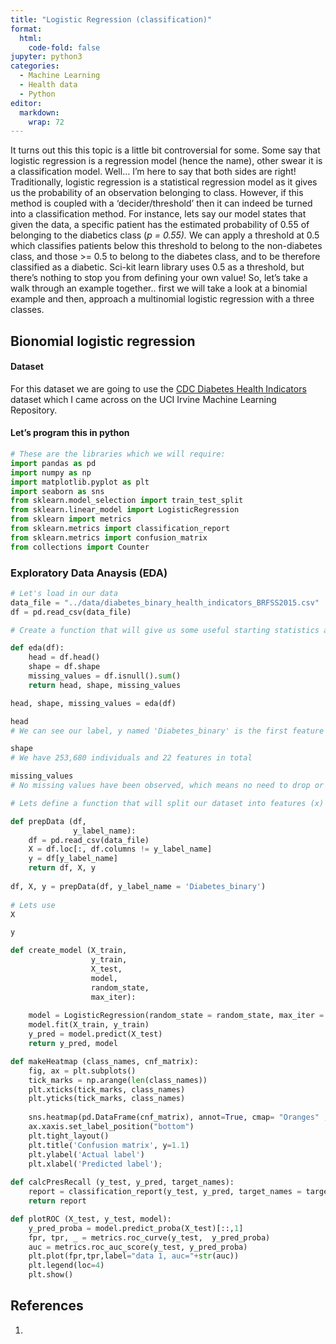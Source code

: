 ```yaml
---
title: "Logistic Regression (classification)"
format: 
  html:
    code-fold: false
jupyter: python3
categories:
  - Machine Learning
  - Health data
  - Python
editor: 
  markdown: 
    wrap: 72
---
```


It turns out this this topic is a little bit controversial for some.
Some say that logistic regression is a regression model (hence the
name), other swear it is a classification model. Well... I'm here to say
that both sides are right! Traditionally, logistic regression is a
statistical regression model as it gives us the probability of an
observation belonging to class. However, if this method is coupled with
a 'decider/threshold' then it can indeed be turned into a classification
method. For instance, lets say our model states that given the data, a
specific patient has the estimated probability of 0.55 of belonging to
the diabetics class (*p = 0.55).* We can apply a threshold at 0.5 which
classifies patients below this threshold to belong to the non-diabetes
class, and those \>= 0.5 to belong to the diabetes class, and to be
therefore classified as a diabetic. Sci-kit learn library uses 0.5 as a
threshold, but there's nothing to stop you from defining your own value!
So, let's take a walk through an example together.. first we will take a
look at a binomial example and then, approach a multinomial logistic
regression with a three classes.

## Bionomial logistic regression

#### Dataset

For this dataset we are going to use the [CDC Diabetes Health
Indicators](https://archive.ics.uci.edu/dataset/891/cdc+diabetes+health+indicators)
dataset which I came across on the UCI Irvine Machine Learning
Repository.

#### Let's program this in python

```python
# These are the libraries which we will require:
import pandas as pd
import numpy as np
import matplotlib.pyplot as plt
import seaborn as sns
from sklearn.model_selection import train_test_split
from sklearn.linear_model import LogisticRegression
from sklearn import metrics
from sklearn.metrics import classification_report
from sklearn.metrics import confusion_matrix
from collections import Counter
```

### Exploratory Data Anaysis (EDA)

```python
# Let's load in our data
data_file = "../data/diabetes_binary_health_indicators_BRFSS2015.csv"
df = pd.read_csv(data_file)
```

```python
# Create a function that will give us some useful starting statistics about our dataset

def eda(df):
    head = df.head()
    shape = df.shape
    missing_values = df.isnull().sum()
    return head, shape, missing_values

head, shape, missing_values = eda(df)
```

```python
head
# We can see our label, y named 'Diabetes_binary' is the first feature in our dataset 
```

```python
shape
# We have 253,680 individuals and 22 features in total
```

```python
missing_values
# No missing values have been observed, which means no need to drop or impute any values 
```

```python
# Lets define a function that will split our dataset into features (x) and our label (y)

def prepData (df, 
              y_label_name):
    df = pd.read_csv(data_file)
    X = df.loc[:, df.columns != y_label_name]
    y = df[y_label_name]
    return df, X, y
  
df, X, y = prepData(df, y_label_name = 'Diabetes_binary')
 
# Lets use    
X

y
```

```python


def create_model (X_train,
                  y_train,
                  X_test,
                  model, 
                  random_state,
                  max_iter):
    
    model = LogisticRegression(random_state = random_state, max_iter = max_iter)
    model.fit(X_train, y_train)
    y_pred = model.predict(X_test)
    return y_pred, model

def makeHeatmap (class_names, cnf_matrix): 
    fig, ax = plt.subplots()
    tick_marks = np.arange(len(class_names))
    plt.xticks(tick_marks, class_names)
    plt.yticks(tick_marks, class_names)
    
    sns.heatmap(pd.DataFrame(cnf_matrix), annot=True, cmap= "Oranges" ,fmt='g')
    ax.xaxis.set_label_position("bottom")
    plt.tight_layout()
    plt.title('Confusion matrix', y=1.1)
    plt.ylabel('Actual label')
    plt.xlabel('Predicted label');
    
def calcPresRecall (y_test, y_pred, target_names): 
    report = classification_report(y_test, y_pred, target_names = target_names)
    return report

def plotROC (X_test, y_test, model): 
    y_pred_proba = model.predict_proba(X_test)[::,1]
    fpr, tpr, _ = metrics.roc_curve(y_test,  y_pred_proba)
    auc = metrics.roc_auc_score(y_test, y_pred_proba)
    plt.plot(fpr,tpr,label="data 1, auc="+str(auc))
    plt.legend(loc=4)
    plt.show()
```

## References

1.  
